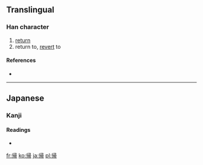 {{also|歸|归}}
==Translingual==

===Han character===
{{Han char|rn=50|rad=巾|as=07|sn=10|four=|canj=中中尸一月 (LLSMB)}}

# [[return]]
# return to, [[revert]] to

====References====
* {{Han ref|kx=0332.121|dkj=08930|dj=0638.110|hdz=10739.160|uh=5E30|ud=24112}}

----

==Japanese==

===Kanji===
{{ja-kanji|grade=2|rs=巾07}}

====Readings====
* {{ja-readings|on=[[き]] (ki)|kun=[[かえる]] (kaeru), [[とつぐ]] (totsugu), [[おくる]] (okuru)}}

[[fr:帰]]
[[ko:帰]]
[[ja:帰]]
[[pl:帰]]